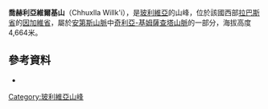 {{Coord|16|43|8|S|68|42|8|W|display=title}}

'''喬赫利亞維爾基山'''（Chhuxlla Willk'i），是[[玻利維亞|玻利維亞]]的山峰，位於該國西部[[拉巴斯省|拉巴斯省]]的[[因加維省|因加維省]]，屬於[[安第斯山脈|安第斯山脈]]中[[奇利亞-基姆薩查塔山脈|奇利亞-基姆薩查塔山脈]]的一部分，海拔高度4,664米。

==參考資料==
*{{cite web|url=http://www.ine.gob.bo/publicaciones/visorPdf.aspx?Codigo=020806&tipo=1|title=Jesús de Machaca|author=<!--Staff writer(s); no by-line.-->|date=|website=|publisher=INE, Bolivia|accessdate=October 25, 2014|deadurl=yes|archiveurl=https://web.archive.org/web/20160204145437/http://www.ine.gob.bo/publicaciones/visorPdf.aspx?Codigo=020806&tipo=1|archivedate=2016年2月4日}}

{{Bolivia-geo-stub}}
[[Category:玻利維亞山峰|Category:玻利維亞山峰]]